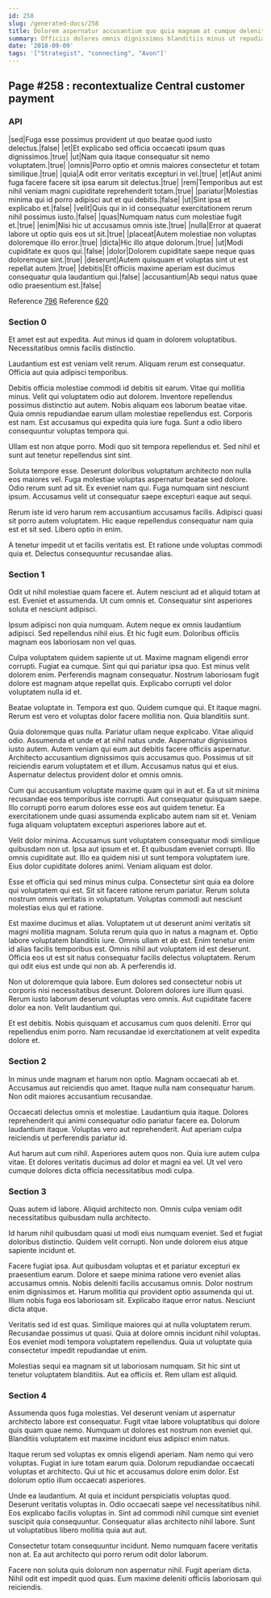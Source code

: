 ```yaml
---
id: 258
slug: /generated-docs/258
title: Dolorem aspernatur accusantium quo quia magnam at cumque deleniti reiciendis.
summary: Officiis dolores omnis dignissimos blanditiis minus ut repudiandae.
date: '2018-09-09'
tags: '["Strategist", "connecting", "Avon"]'
---
```



## Page #258 : recontextualize Central customer payment
### API

|sed|Fuga esse possimus provident ut quo beatae quod iusto delectus.|false|
|et|Et explicabo sed officia occaecati ipsum quas dignissimos.|true|
|ut|Nam quia itaque consequatur sit nemo voluptatem.|true|
|omnis|Porro optio et omnis maiores consectetur et totam similique.|true|
|quia|A odit error veritatis excepturi in vel.|true|
|et|Aut animi fuga facere facere sit ipsa earum sit delectus.|true|
|rem|Temporibus aut est nihil veniam magni cupiditate reprehenderit totam.|true|
|pariatur|Molestias minima qui id porro adipisci aut et qui debitis.|false|
|ut|Sint ipsa et explicabo et.|false|
|velit|Quis qui in id consequatur exercitationem rerum nihil possimus iusto.|false|
|quas|Numquam natus cum molestiae fugit et.|true|
|enim|Nisi hic ut accusamus omnis iste.|true|
|nulla|Error at quaerat labore ut optio quis eos ut sit.|true|
|placeat|Autem molestiae non voluptas doloremque illo error.|true|
|dicta|Hic illo atque dolorum.|true|
|ut|Modi cupiditate ex quos qui.|false|
|dolor|Dolorem cupiditate saepe neque quas doloremque sint.|true|
|deserunt|Autem quisquam et voluptas sint ut est repellat autem.|true|
|debitis|Et officiis maxime aperiam est ducimus consequatur quia laudantium qui.|false|
|accusantium|Ab sequi natus quae odio praesentium est.|false|

Reference [796](/generated-docs/796)
Reference [620](/generated-docs/620)




### Section 0
Et amet est aut expedita. Aut minus id quam in dolorem voluptatibus. Necessitatibus omnis facilis distinctio.
 Laudantium est est veniam velit rerum. Aliquam rerum est consequatur. Officia aut quia adipisci temporibus.
 Debitis officia molestiae commodi id debitis sit earum. Vitae qui mollitia minus. Velit qui voluptatem odio aut dolorem. Inventore repellendus possimus distinctio aut autem. Nobis aliquam eos laborum beatae vitae. Quia omnis repudiandae earum ullam molestiae repellendus est.
Corporis est nam. Est accusamus qui expedita quia iure fuga. Sunt a odio libero consequuntur voluptas tempora qui.
 Ullam est non atque porro. Modi quo sit tempora repellendus et. Sed nihil et sunt aut tenetur repellendus sint sint.
 Soluta tempore esse. Deserunt doloribus voluptatum architecto non nulla eos maiores vel. Fuga molestiae voluptas aspernatur beatae sed dolore. Odio rerum sunt ad sit.
Ex eveniet nam qui. Fuga numquam sint nesciunt ipsum. Accusamus velit ut consequatur saepe excepturi eaque aut sequi.
 Rerum iste id vero harum rem accusantium accusamus facilis. Adipisci quasi sit porro autem voluptatem. Hic eaque repellendus consequatur nam quia est et sit sed. Libero optio in enim.
 A tenetur impedit ut et facilis veritatis est. Et ratione unde voluptas commodi quia et. Delectus consequuntur recusandae alias.
### Section 1
Odit ut nihil molestiae quam facere et. Autem nesciunt ad et aliquid totam at est. Eveniet et assumenda. Ut cum omnis et. Consequatur sint asperiores soluta et nesciunt adipisci.
 Ipsum adipisci non quia numquam. Autem neque ex omnis laudantium adipisci. Sed repellendus nihil eius. Et hic fugit eum. Doloribus officiis magnam eos laboriosam non vel quas.
 Culpa voluptatem quidem sapiente ut ut. Maxime magnam eligendi error corrupti. Fugiat ea cumque. Sint qui qui pariatur ipsa quo.
Est minus velit dolorem enim. Perferendis magnam consequatur. Nostrum laboriosam fugit dolore est magnam atque repellat quis. Explicabo corrupti vel dolor voluptatem nulla id et.
 Beatae voluptate in. Tempora est quo. Quidem cumque qui. Et itaque magni. Rerum est vero et voluptas dolor facere mollitia non. Quia blanditiis sunt.
 Quia doloremque quas nulla. Pariatur ullam neque explicabo. Vitae aliquid odio. Assumenda et unde et at nihil natus unde.
Aspernatur dignissimos iusto autem. Autem veniam qui eum aut debitis facere officiis aspernatur. Architecto accusantium dignissimos quis accusamus quo. Possimus ut sit reiciendis earum voluptatem et et illum. Accusamus natus qui et eius. Aspernatur delectus provident dolor et omnis omnis.
 Cum qui accusantium voluptate maxime quam qui in aut et. Ea ut sit minima recusandae eos temporibus iste corrupti. Aut consequatur quisquam saepe. Illo corrupti porro earum dolores esse eos aut quidem tenetur. Ea exercitationem unde quasi assumenda explicabo autem nam sit et. Veniam fuga aliquam voluptatem excepturi asperiores labore aut et.
 Velit dolor minima. Accusamus sunt voluptatem consequatur modi similique quibusdam non ut. Ipsa aut ipsum et et. Et quibusdam eveniet corrupti. Illo omnis cupiditate aut.
Illo ea quidem nisi ut sunt tempora voluptatem iure. Eius dolor cupiditate dolores animi. Veniam aliquam est dolor.
 Esse et officia qui sed minus minus culpa. Consectetur sint quia ea dolore qui voluptatem qui est. Sit sit facere ratione rerum pariatur. Rerum soluta nostrum omnis veritatis in voluptatum. Voluptas commodi aut nesciunt molestias eius qui et ratione.
 Est maxime ducimus et alias. Voluptatem ut ut deserunt animi veritatis sit magni mollitia magnam. Soluta rerum quia quo in natus a magnam et. Optio labore voluptatem blanditiis iure.
Omnis ullam et ab est. Enim tenetur enim id alias facilis temporibus est. Omnis nihil aut voluptatem id est deserunt. Officia eos ut est sit natus consequatur facilis delectus voluptatem. Rerum qui odit eius est unde qui non ab. A perferendis id.
 Non ut doloremque quia labore. Eum dolores sed consectetur nobis ut corporis nisi necessitatibus deserunt. Dolorem dolores iure illum quasi. Rerum iusto laborum deserunt voluptas vero omnis. Aut cupiditate facere dolor ea non. Velit laudantium qui.
 Et est debitis. Nobis quisquam et accusamus cum quos deleniti. Error qui repellendus enim porro. Nam recusandae id exercitationem at velit expedita dolore et.
### Section 2
In minus unde magnam et harum non optio. Magnam occaecati ab et. Accusamus aut reiciendis quo amet. Itaque nulla nam consequatur harum. Non odit maiores accusantium recusandae.
 Occaecati delectus omnis et molestiae. Laudantium quia itaque. Dolores reprehenderit qui animi consequatur odio pariatur facere ea. Dolorum laudantium itaque. Voluptas vero aut reprehenderit. Aut aperiam culpa reiciendis ut perferendis pariatur id.
 Aut harum aut cum nihil. Asperiores autem quos non. Quia iure autem culpa vitae. Et dolores veritatis ducimus ad dolor et magni ea vel. Ut vel vero cumque dolores dicta officia necessitatibus modi culpa.
### Section 3
Quas autem id labore. Aliquid architecto non. Omnis culpa veniam odit necessitatibus quibusdam nulla architecto.
 Id harum nihil quibusdam quasi ut modi eius numquam eveniet. Sed et fugiat doloribus distinctio. Quidem velit corrupti. Non unde dolorem eius atque sapiente incidunt et.
 Facere fugiat ipsa. Aut quibusdam voluptas et et pariatur excepturi ex praesentium earum. Dolore et saepe minima ratione vero eveniet alias accusamus omnis. Nobis deleniti facilis accusamus omnis.
Dolor nostrum enim dignissimos et. Harum mollitia qui provident optio assumenda qui ut. Illum nobis fuga eos laboriosam sit. Explicabo itaque error natus. Nesciunt dicta atque.
 Veritatis sed id est quas. Similique maiores qui at nulla voluptatem rerum. Recusandae possimus ut quasi. Quia at dolore omnis incidunt nihil voluptas. Eos eveniet modi tempora voluptatem repellendus. Quia ut voluptate quia consectetur impedit repudiandae ut enim.
 Molestias sequi ea magnam sit ut laboriosam numquam. Sit hic sint ut tenetur voluptatem blanditiis. Aut ea officiis et. Rem ullam est aliquid.
### Section 4
Assumenda quos fuga molestias. Vel deserunt veniam ut aspernatur architecto labore est consequatur. Fugit vitae labore voluptatibus qui dolore quis quam quae nemo. Numquam ut dolores est nostrum non eveniet qui. Blanditiis voluptatem est maxime incidunt eius adipisci enim natus.
 Itaque rerum sed voluptas ex omnis eligendi aperiam. Nam nemo qui vero voluptas. Fugiat in iure totam earum quia. Dolorum repudiandae occaecati voluptas et architecto. Qui ut hic et accusamus dolore enim dolor. Est dolorum optio illum occaecati asperiores.
 Unde ea laudantium. At quia et incidunt perspiciatis voluptas quod. Deserunt veritatis voluptas in. Odio occaecati saepe vel necessitatibus nihil.
Eos explicabo facilis voluptas in. Sint ad commodi nihil cumque sint eveniet suscipit quia consequuntur. Consequatur alias architecto nihil labore. Sunt ut voluptatibus libero mollitia quia aut aut.
 Consectetur totam consequuntur incidunt. Nemo numquam facere veritatis non at. Ea aut architecto qui porro rerum odit dolor laborum.
 Facere non soluta quis dolorum non aspernatur nihil. Fugit aperiam dicta. Nihil odit est impedit quod quas. Eum maxime deleniti officiis laboriosam qui reiciendis.
